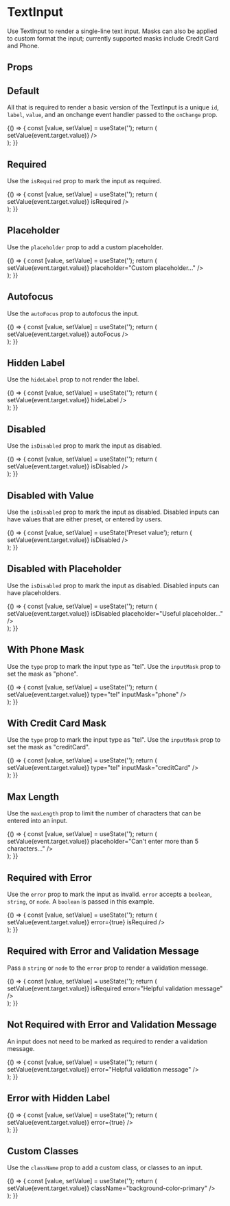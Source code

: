
<Meta
  title="Components/Form Inputs/TextInput"
  component={TextInput}
  decorators={[withA11y]}
/>

# TextInput

Use TextInput to render a single-line text input. Masks can also be applied to custom format the input; currently supported masks include Credit Card and Phone.

## Props

<Props of={TextInput} />

## Default

All that is required to render a basic version of the TextInput is a unique `id`, `label`, `value`, and an onchange event handler passed to the `onChange` prop.

<Preview>
  <Story name="Default">
    {() => {
      const [value, setValue] = useState('');
      return (
        <div style={{ height: '85px' }}>
          <TextInput
            id="default"
            value={value}
            label="Label"
            onChange={event => setValue(event.target.value)}
          />
        </div>
      );
    }}
  </Story>
</Preview>

## Required

Use the `isRequired` prop to mark the input as required.

<Preview>
  <Story name="Required">
    {() => {
      const [value, setValue] = useState('');
      return (
        <div style={{ height: '85px' }}>
          <TextInput
            id="required"
            value={value}
            label="Label"
            onChange={event => setValue(event.target.value)}
            isRequired
          />
        </div>
      );
    }}
  </Story>
</Preview>

## Placeholder

Use the `placeholder` prop to add a custom placeholder.

<Preview>
  <Story name="Placeholder">
    {() => {
      const [value, setValue] = useState('');
      return (
        <div style={{ height: '85px' }}>
          <TextInput
            id="placeholder"
            value={value}
            label="Label"
            onChange={event => setValue(event.target.value)}
            placeholder="Custom placeholder..."
          />
        </div>
      );
    }}
  </Story>
</Preview>

## Autofocus

Use the `autoFocus` prop to autofocus the input.

<Preview>
  <Story name="Autofocus">
    {() => {
      const [value, setValue] = useState('');
      return (
        <div style={{ height: '85px' }}>
          <TextInput
            id="autofocus"
            value={value}
            label="Label"
            onChange={event => setValue(event.target.value)}
            autoFocus
          />
        </div>
      );
    }}
  </Story>
</Preview>

## Hidden Label

Use the `hideLabel` prop to not render the label.

<Preview>
  <Story name="Hidden Label">
    {() => {
      const [value, setValue] = useState('');
      return (
        <div style={{ height: '60px' }}>
          <TextInput
            id="hiddenLabel"
            value={value}
            label="Label"
            onChange={event => setValue(event.target.value)}
            hideLabel
          />
        </div>
      );
    }}
  </Story>
</Preview>

## Disabled

Use the `isDisabled` prop to mark the input as disabled.

<Preview>
  <Story name="Disabled">
    {() => {
      const [value, setValue] = useState('');
      return (
        <div style={{ height: '85px' }}>
          <TextInput
            id="disabled"
            value={value}
            label="Label"
            onChange={event => setValue(event.target.value)}
            isDisabled
          />
        </div>
      );
    }}
  </Story>
</Preview>

## Disabled with Value

Use the `isDisabled` prop to mark the input as disabled. Disabled inputs can have values that are either preset, or entered by users.

<Preview>
  <Story name="Disabled with Value">
    {() => {
      const [value, setValue] = useState('Preset value');
      return (
        <div style={{ height: '85px' }}>
          <TextInput
            id="disabledWithValue"
            value={value}
            label="Label"
            onChange={event => setValue(event.target.value)}
            isDisabled
          />
        </div>
      );
    }}
  </Story>
</Preview>

## Disabled with Placeholder

Use the `isDisabled` prop to mark the input as disabled. Disabled inputs can have placeholders.

<Preview>
  <Story name="Disabled with Placeholder">
    {() => {
      const [value, setValue] = useState('');
      return (
        <div style={{ height: '85px' }}>
          <TextInput
            id="disabledWithPlaceholder"
            value={value}
            label="Label"
            onChange={event => setValue(event.target.value)}
            isDisabled
            placeholder="Useful placeholder..."
          />
        </div>
      );
    }}
  </Story>
</Preview>

## With Phone Mask

Use the `type` prop to mark the input type as "tel". Use the `inputMask` prop to set the mask as "phone".

<Preview>
  <Story name="With Phone Mask">
    {() => {
      const [value, setValue] = useState('');
      return (
        <div style={{ height: '85px' }}>
          <TextInput
            id="withPhoneMask"
            value={value}
            label="Label"
            onChange={event => setValue(event.target.value)}
            type="tel"
            inputMask="phone"
          />
        </div>
      );
    }}
  </Story>
</Preview>

## With Credit Card Mask

Use the `type` prop to mark the input type as "tel". Use the `inputMask` prop to set the mask as "creditCard".

<Preview>
  <Story name="With Credit Card Mask">
    {() => {
      const [value, setValue] = useState('');
      return (
        <div style={{ height: '85px' }}>
          <TextInput
            id="withCreditCardMask"
            value={value}
            label="Label"
            onChange={event => setValue(event.target.value)}
            type="tel"
            inputMask="creditCard"
          />
        </div>
      );
    }}
  </Story>
</Preview>

## Max Length

Use the `maxLength` prop to limit the number of characters that can be entered into an input.

<Preview>
  <Story name="Max Length">
    {() => {
      const [value, setValue] = useState('');
      return (
        <div style={{ height: '85px' }}>
          <TextInput
            id="maxLength"
            value={value}
            label="Label"
            maxLength="5"
            onChange={event => setValue(event.target.value)}
            placeholder="Can't enter more than 5 characters..."
          />
        </div>
      );
    }}
  </Story>
</Preview>

## Required with Error

Use the `error` prop to mark the input as invalid. `error` accepts a `boolean`, `string`, or `node`. A `boolean` is passed in this example.

<Preview>
  <Story name="Required with Error">
    {() => {
      const [value, setValue] = useState('');
      return (
        <div style={{ height: '85px' }}>
          <TextInput
            id="requiredWithError"
            value={value}
            label="Label"
            onChange={event => setValue(event.target.value)}
            error={true}
            isRequired
          />
        </div>
      );
    }}
  </Story>
</Preview>

## Required with Error and Validation Message

Pass a `string` or `node` to the `error` prop to render a validation message.

<Preview>
  <Story name="Required with Error and Validation Message">
    {() => {
      const [value, setValue] = useState('');
      return (
        <div style={{ height: '85px' }}>
          <TextInput
            id="requiredWithValidationMessage"
            value={value}
            label="Label"
            onChange={event => setValue(event.target.value)}
            isRequired
            error="Helpful validation message"
          />
        </div>
      );
    }}
  </Story>
</Preview>

## Not Required with Error and Validation Message

An input does not need to be marked as required to render a validation message.

<Preview>
  <Story name="Not Required with Error and Validation Message">
    {() => {
      const [value, setValue] = useState('');
      return (
        <div style={{ height: '85px' }}>
          <TextInput
            id="notRequiredWithValidationMessage"
            value={value}
            label="Label"
            onChange={event => setValue(event.target.value)}
            error="Helpful validation message"
          />
        </div>
      );
    }}
  </Story>
</Preview>

## Error with Hidden Label

<Preview>
  <Story name="Error with Hidden Label">
    {() => {
      const [value, setValue] = useState('');
      return (
        <div style={{ height: '60px' }}>
          <TextInput
            id="errorWithHiddenLabel"
            value={value}
            label="Label"
            hideLabel
            onChange={event => setValue(event.target.value)}
            error={true}
          />
        </div>
      );
    }}
  </Story>
</Preview>

## Custom Classes

Use the `className` prop to add a custom class, or classes to an input.

<Preview>
  <Story name="Custom Classes">
    {() => {
      const [value, setValue] = useState('');
      return (
        <div style={{ height: '85px' }}>
          <TextInput
            id="customClasses"
            value={value}
            label="Label"
            onChange={event => setValue(event.target.value)}
            className="background-color-primary"
          />
        </div>
      );
    }}
  </Story>
</Preview>









